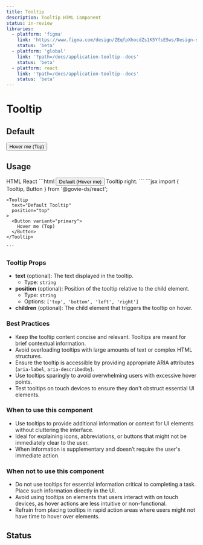 ```yaml
---
title: Tooltip
description: Tooltip HTML Component
status: in-review
libraries:
  - platform: 'figma'
    link: 'https://www.figma.com/design/ZEqfpXhocdZs1K5YfsE5ws/Design-system?node-id=4137-828&p=f&t=TDHF1QkZpdPfgn8m-0'
    status: 'beta'
  - platform: 'global'
    link: '?path=/docs/application-tooltip--docs'
    status: 'beta'
  - platform: react
    link: '?path=/docs/application-tooltip--docs'
    status: 'beta'
---
```


# Tooltip

## Default

<ComponentContainer>
  <Tooltip text="Default Tooltip" position="top">
    <Button variant="primary">Hover me (Top)</Button>
  </Tooltip>
</ComponentContainer>

## Usage

<Tabs id="tab1">
  <TabList>
    <TabItem value="tab11" checked>HTML</TabItem>
    <TabItem value="tab13">React</TabItem>
  </TabList>
  <TabPanel value="tab11">
  ```html
    <span
      class="gi-tooltip-wrapper"
      data-module="gieds-tooltip"
    >        
      <button
        data-element="button-container"
        data-module="gieds-button"
        class="gi-btn gi-btn-primary gi-btn-regular"
      >
        Default (Hover me)
      </button>
      <span 
        role="tooltip" 
        class="gi-tooltip gi-tooltip-top"
        aria-hidden="true"
      >
        Tooltip right.
      </span>
    </span>
  ```
  </TabPanel>
  <TabPanel value="tab13">
    ```jsx
    import { Tooltip, Button } from '@govie-ds/react';

    <Tooltip
      text="Default Tooltip"
      position="top"
    >
      <Button variant="primary">
        Hover me (Top)
      </Button>
    </Tooltip>

    ```

  </TabPanel>
</Tabs>

### Tooltip Props

- **text** (optional): The text displayed in the tooltip.
  - Type: `string`
- **position** (optional): Position of the tooltip relative to the child element.
  - Type: `string`
  - Options: `['top', 'bottom', 'left', 'right']`
- **children** (optional): The child element that triggers the tooltip on hover.

### Best Practices

- Keep the tooltip content concise and relevant. Tooltips are meant for brief contextual information.
- Avoid overloading tooltips with large amounts of text or complex HTML structures.
- Ensure the tooltip is accessible by providing appropriate ARIA attributes (`aria-label`, `aria-describedby`).
- Use tooltips sparingly to avoid overwhelming users with excessive hover points.
- Test tooltips on touch devices to ensure they don't obstruct essential UI elements.

### When to use this component

- Use tooltips to provide additional information or context for UI elements without cluttering the interface.
- Ideal for explaining icons, abbreviations, or buttons that might not be immediately clear to the user.
- When information is supplementary and doesn’t require the user's immediate action.

### When not to use this component

- Do not use tooltips for essential information critical to completing a task. Place such information directly in the UI.
- Avoid using tooltips on elements that users interact with on touch devices, as hover actions are less intuitive or non-functional.
- Refrain from placing tooltips in rapid action areas where users might not have time to hover over elements.

## Status

<ComponentStatusBlock componentId="tooltip" />
